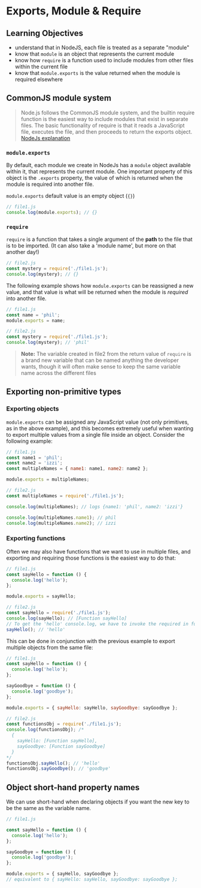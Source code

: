 # Exports, Module & Require

## Learning Objectives

- understand that in NodeJS, each file is treated as a separate "module"
- know that `module` is an object that represents the current module
- know how `require` is a function used to include modules from other files within the current file
- know that `module.exports` is the value returned when the module is required elsewhere

## CommonJS module system

> Node.js follows the CommonJS module system, and the builtin require function is the easiest way to include modules that exist in separate files. The basic functionality of require is that it reads a JavaScript file, executes the file, and then proceeds to return the exports object. [NodeJs explanation](https://nodejs.org/en/knowledge/getting-started/what-is-require/)

### `module.exports`

By default, each module we create in NodeJs has a `module` object available within it, that represents the current module. One important property of this object is the `.exports` property, the value of which is returned when the module is required into another file.

`module.exports` default value is an empty object (`{}`)

```js
// file1.js
console.log(module.exports); // {}
```

### `require`

`require` is a function that takes a single argument of the **path** to the file that is to be imported. (It can also take a 'module name', but more on that another day!)

```js
// file2.js
const mystery = require('./file1.js');
console.log(mystery); // {}
```

The following example shows how `module.exports` can be reassigned a new value, and that value is what will be returned when the module is _required_ into another file.

```js
// file1.js
const name = 'phil';
module.exports = name;

// file2.js
const mystery = require('./file1.js');
console.log(mystery); // 'phil'
```

> **Note:** The variable created in file2 from the return value of `require` is a brand new variable that can be named anything the developer wants, though it will often make sense to keep the same variable name across the different files

## Exporting non-primitive types

### Exporting objects

`module.exports` can be assigned any JavaScript value (not only primitives, as in the above example), and this becomes extremely useful when wanting to export multiple values from a single file inside an object. Consider the following example:

```js
// file1.js
const name1 = 'phil';
const name2 = 'izzi';
const multipleNames = { name1: name1, name2: name2 };

module.exports = multipleNames;

// file2.js
const multipleNames = require('./file1.js');

console.log(multipleNames); // logs {name1: 'phil', name2: 'izzi'}

console.log(multipleNames.name1); // phil
console.log(multipleNames.name2); // izzi
```

### Exporting functions

Often we may also have functions that we want to use in multiple files, and exporting and requiring those functions is the easiest way to do that:

```js
// file1.js
const sayHello = function () {
  console.log('hello');
};

module.exports = sayHello;

// file2.js
const sayHello = require('./file1.js');
console.log(sayHello); // [Function sayHello]
// To get the 'hello' console.log, we have to invoke the required in function
sayHello(); // 'hello'
```

This can be done in conjunction with the previous example to export multiple objects from the same file:

```js
// file1.js
const sayHello = function () {
  console.log('hello');
};

sayGoodbye = function () {
  console.log('goodbye');
};

module.exports = { sayHello: sayHello, sayGoodbye: sayGoodbye };

// file2.js
const functionsObj = require('./file1.js');
console.log(functionsObj); /*
  {
    sayHello: [Function sayHello],
    sayGoodbye: [Function sayGoodbye]
  }
*/
functionsObj.sayHello(); // 'hello'
functionsObj.sayGoodbye(); // 'goodbye'
```

## Object short-hand property names

We can use short-hand when declaring objects if you want the new key to be the same as the variable name.

```js
// file1.js

const sayHello = function () {
  console.log('hello');
};

sayGoodbye = function () {
  console.log('goodbye');
};

module.exports = { sayHello, sayGoodbye };
// equivalent to { sayHello: sayHello, sayGoodbye: sayGoodbye };
```
